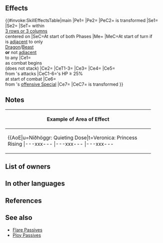 {{Weapon Infobox
|tagid=SID_毒の葬り手の牙
|intID=4072
|exclusive=1
|weaponType=Beast
|canUseMove=Armored
|cost=400
|might=14
|range=1
|cooldown=-1
|effect=Accelerates Special trigger (cooldown count-1).<br>At start of player phase or enemy phase, inflicts Atk/Def-7 and【Sabotage】on foes within 3 rows or 3 columns centered on unit through their next actions. At start of combat, if unit's HP ≥ 25%, deals 8 damage to foe as combat begins (only highest value applied; does not stack with other "deals X damage as combat begins" effects; effects that reduce damage "during combat" do not apply; will not reduce foe's HP below 1). At start of combat, if unit's HP ≥ 25%, inflicts Atk/Def-X on foe (X = 20% of unit's Def at start of combat + 6), reduces the percentage of foe's non-Special "reduce damage by X%" skills by 50% (excluding area-of-effect Specials), deals damage = 30% of foe's max HP (excluding area-of-effect Specials), and reduces damage from foe's attacks by Y, and also, if foe's attack triggers foe's Special, reduces damage by an additional Y (Y = total damage dealt to foe; max 20; excluding area-of-effect Specials). At start of turn, if unit is adjacent to only beast or dragon allies or if unit is not adjacent to any ally, unit transforms (otherwise, unit reverts). If unit transforms, grants Atk+2 and unit can counterattack regardless of foe's range.<br><br>【Sabotage】<br>Inflicts penalty on unit's Atk/Spd/Def/Res during combat = highest penalty on each stat between unit and allies within 2 spaces of unit through its next action. Calculates each stat penalty independently.
|required=Adult (Armored)
|properties=random_owner,enemy_only
}}
==Effects==
{{#invoke:SkillEffectsTable|main
|Pe1={{Eft|Accelerates Special}}
|Pe2={{Eft|Stat Boosts|Atk|2}}
|PeC2={{Tgt|Unit}} is transformed
|Se1={{Eft|Penalty|Atk/Def|7}}
|Se2={{SEt|Sabotage}}
|SeT={{Tgt|Foes}} within<br>[[3 rows or 3 columns]]<br>centered on {{Tgt|Unit}}
|SeC=At start of both Phases
|Me={{Eft|Transform}}
|MeC=At start of turn if<br>{{Tgt|Unit}} is [[adjacent]] to only<br>{{Cwti|group=1|Beast,Dragon}} [[Dragon]]/[[Beast]]<br>{{Tgt|Allies}} '''or''' not [[adjacent]]<br>to any {{Tgt|Ally}}
|Ce1={{Eft|Damage|8}}<br>as combat begins<br>(does not stack)
|Ce2={{Eft|Temporary Debuffs|Atk/Def|20% of {{Tgt|Unit}}'s Def<br>at start of combat, +6}}
|CeT1-3={{Tgt|Foe}}
|Ce3={{Eft|Reduce Damage Reduction|50%}}
|Ce4={{Eft|Damage Boost|30% of {{Tgt|Foe}}'s max HP}}
|Ce5={{Eft|Damage Reduction|(total damage dealt to {{Tgt|Foe}})|max=20}}<br>from {{Tgt|Foe}}'s attacks
|CeC1-6={{Tgt|Unit}}'s HP ≥ 25%<br>at start of combat
|Ce6={{Eft|Damage Reduction|(total damage dealt to {{Tgt|Foe}})|max=20}}<br>from {{Tgt|Foe}}'s [[offensive Special]]
|Ce7={{Eft|Distant Counter}}
|CeC7={{Tgt|Unit}} is transformed
}}

==Notes==
{{Penalties}}
{{Sabotage}}
{{CombatDamage|noStack=1|8}}
{{Temporary debuffs}}
{{Reduce Damage Reduction}}
{{DamageBoost}}
{{FlatDamageReduction}}
{{Beast (Armored)}}
{|class="wikitable default mw-collapsible" 
!Example of Area of Effect
|-
|align="middle" style="max-width:450px;margin:auto"|{{AoE|u=Níðhöggr: Quieting Dose|t=Veronica: Princess Rising
|---xxx---
|---xxx---
|---xxx---
|xxxxxxxxx
|xxxxuxxxx
|xxxxxxxxx
|---xxx---
|---xtx---
|---xxx---
}}
|}
==List of owners==
{{Skill Hero List}}
==In other languages==
{{OtherLanguages
|japanese=毒の葬り手の牙
|german=Todesbiss
|spanishEU=Colmillo funesto
|spanishLA=Dosis de colmillo
|french=Crochets funestes
|italian=Zanna fatale
|chineseTW=毒藥的葬送者之牙
|portuguese=Presa fatal
}}
==References==
<references/>
==See also==
{{See also skills|cond=(Description LIKE '%at start of turn%inflicts%row%columns%' OR Description LIKE '%【Sabotage】%' OR Description LIKE '%as combat begins%') AND Exclusive='1'}}
* [[Flare Passives]]
* [[Ploy Passives]]
{{Weapons Navbox}}
